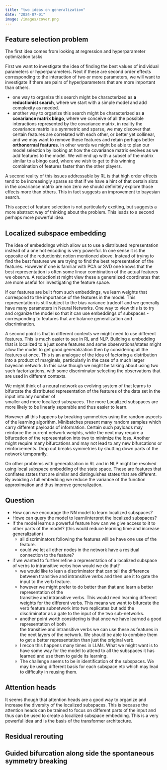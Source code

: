 ```yaml
---
title: "two ideas on generalization"
date: "2024-07-01"
image: /images/cover.png
---
```


## Feature selection problem

The first idea comes from looking at regression and hyperparameter optimization tasks

First we want to investigate the idea of finding the best values of individual parameters 
or hyperparameters. Next if these are second order effects corresponding to the interaction 
of two or more parameters, we will want to investigate if there are pairs of hyper/parameters 
that are more important than others.

- one way to organize this search might be characterized as **a reductionist search**, where 
we start with a simple model and add complexity as needed.
- another way to organize this search might be characterized as **a covariance matrix bingo**, 
where we conceive of all the possible interactions represented by the covariance matrix, in 
reality the covariance matrix is a symmetric and sparse, we may discover that certain features 
are correlated with each other, or better yet collinear, and we may want to remove these features 
and retain perhaps better **orthonormal features**. In other words we might be able to plan our
model selection by looking at how the covariance matrix evolves as we add features to the model. 
We will end up with a subset of the matrix similar to a bingo card, where we wish to get to this 
winning combination of features faster than the other players.

A second reality of this issues addressable by RL is that high order effects tend to be increasingly sparse so that if we have a hint of that certain slots in the covariance matrix are non zero we should definitely explore those effects more than others. This in fact suggests an improvement to bayesian search.

This aspect of feature selection is not particularly exciting, but suggests a more abstract way of thinking about the problem. This leads to a second perhaps more powerful idea.

## Localized subspace embedding

The idea of embeddings which allow us to use a distributed representation instead of 
a one hot encoding is very powerful. In one sense it is the opposite of the reductionist
notion mentioned above. Instead of trying to find the best features we are trying to
find the best representation of the features. However if one is familiar with PCA or
SVD one knows that the best representation is often some linear combination of the
actual features we observe. A reductionist might view these a generalized coordinates
that are more useful for investigating the feature space. 

If our features are built from such embeddings, we learn weights that correspond to the
importance of the features in the model. This representation is still subject to the
bias variance tradeoff and we generally have many parameters in Neural Networks. 
One way to view this is to try and organize the model so that it can use embeddings
of subspaces - corresponding to features that are balance generalization and discrimination.

A second point is that in different contexts we might need to use different features.
This is much easier to see in RL and NLP. Building a embedding that is localized to
a just some features and some observations/states might allow the model to get good generalization 
then by considering all the features at once. This is an analogue of the idea of factoring a 
distribution into a product of marginals, particularly in the case of a 
much larger bayesian network. In this case though we might be talking about using 
two such factorizations, with some discriminator selecting the observations that are used in different contexts.

We might think of a neural network as evolving system of that learns to bifurcate the
distributed representation of the features of the data set in the input into any number of  
smaller and more localized subspaces. The more Localized subspaces are more likely to be 
linearly separable and thus easier to learn. 

However all this happens by breaking symmetries using the random aspects of the learning
algorithm. Minibatches present many random samples which carry different payloads of information. 
Certain such payloads may reinforce the current network weights, while the 
next may require a bifurcation of the representation into two to minimize the loss.
Another might require many bifurcations and may not lead to any new bifurcations or 
reinforcements. Drop out breaks symmetries by shutting down parts of the network temporarily.

On other problems with generalization in RL and in NLP might be resolved  using local 
subspace embedding of the state space. These are features that conflates states that are
similar and distinguishes states that are different. By avoiding a full embedding we reduce 
the variance of the function approximation and thus improve generalization.

## Question

- How can we encourage the NN model to learn localized subspaces?
- Howe can query the model to learn/interpret the localized subspaces?
- If the model learns a powerful feature how can we give access to it to other parts 
  of the model? (this would reduce learning time and increase generalization)
  - all discriminators following the features will be have one use of the feature. 
  - could we let all other nodes in the network have a residual connection to the feature?
- if we wanted to further refine a representation of a localized subspace of verbs to
  intransitive verbs how would we do that?
  - we would like to lean a discriminator that can tell the difference between transitive and 
  intransitive verbs and then use it to gate the input to the verb feature.
  - however we might prefer to do better than that and learn a better representation of the       
  transitive and intransitive verbs. This would need learning different weights for the 
  different verbs. This means we want to bifurcate the verb feature subnetwork into two
  replicates but add the discriminator as a gate to the input of the two sub-networks.
  - another point worth considering is that once we have learned a good representation of both  
  the transitive and intransitive verbs we can use these as features in the next layers of the network. 
  We should be able to combine them to get a better representation than just the original verb.
  - I recon this happens many times in LLMs. What we might want is to have some way for the 
  model to attend to all the subspaces it has learned and use them to guide its learning.
  - The challenge seems to be in identification of the subspaces. We may be using different
  basis for each subspace etc which may lead to difficulty in reusing them.
  

## Attention heads

It seems though that attention heads are a good way to organize and increase the diversity of the 
localized subspaces. This is because the attention heads can be trained to focus on different parts 
of the input and thus can be used to create a localized subspace embedding. This is a very powerful 
idea and is the basis of the transformer architecture.


## Residual rerouting


## Guided bifurcation along side the spontaneous symmetry breaking